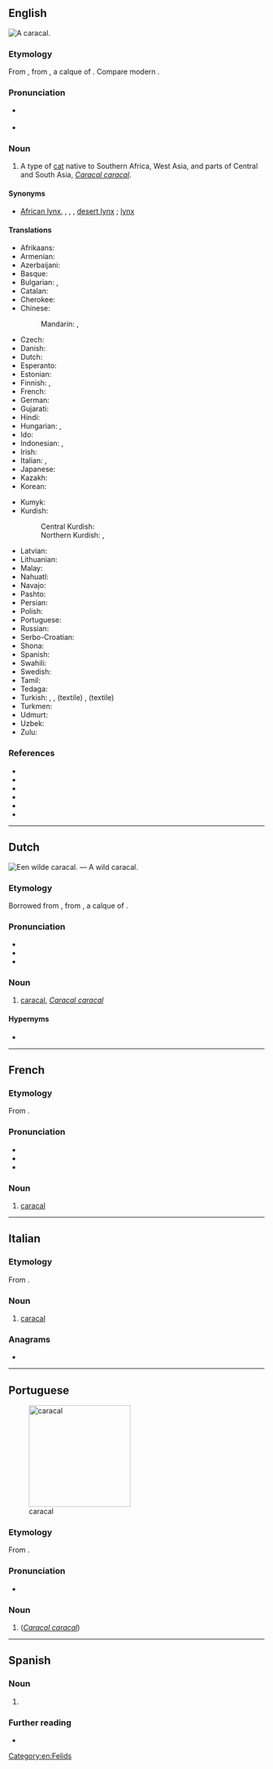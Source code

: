 {{also|Caracal}}
==English==
[[File:Caracal Caracal-001.jpg|thumb|A '''caracal'''.]]
{{wikipedia}}

===Etymology===
From {{bor|en|fr|caracal}}, from {{der|en|ota|قره‌قولاق|lit=black ear|tr=kara-kulak}}, a calque of {{der|en|fa|سیاه‌گوش|tr=siyâh-guš}}. Compare modern {{cog|tr|karakulak}}.

===Pronunciation===
* {{a|RP}} {{IPA|en|/ˈkaɹəkal/}}
* {{a|GA}} {{IPA|en|/ˈkæɹəkæl/}}

===Noun===
{{en-noun}}

# A type of [[cat]] native to Southern Africa, West Asia, and parts of Central and South Asia, ''[[Caracal caracal]]''.

====Synonyms====
* [[African lynx]], {{vern|Asian lynx}}, {{vern|Persian lynx}}, {{vern|Indian lynx}}, [[desert lynx]] {{qualifier|varying with location}}; [[lynx]] {{qualifier|improper}}

====Translations====
{{trans-top|''Caracal caracal''}}
* Afrikaans: {{t+|af|rooikat}}
* Armenian: {{t|hy|կարակալ}}
* Azerbaijani: {{t|az|qaraqulaq}}
* Basque: {{t|eu|karakal}}
* Bulgarian: {{t|bg|каракал}}, {{t|bg|степен рис}}
* Catalan: {{t|ca|caracal|m}}
* Cherokee: {{t|chr|ᎢᎾᎨ ᎬᎮ}}
* Chinese:
*: Mandarin: {{t+|cmn|獰貓}}, {{t+|cmn|狞猫|tr=níngmāo}}
* Czech: {{t+|cs|karakal}}
* Danish: {{t|da|karakal|c}}
* Dutch: {{t+|nl|caracal|m}}
* Esperanto: {{t|eo|karakalo}}
* Estonian: {{t|et|karakal}}
* Finnish: {{t+|fi|aavikkoilves}}, {{t+|fi|karakali}}
* French: {{t+|fr|caracal}}
* German: {{t+|de|Karakal|m}}
* Gujarati: {{t|gu|હેણોતરો}}
* Hindi: {{t|hi|स्याहगोश}}
* Hungarian: {{t|hu|karakál}}, {{t|hu|sivatagi hiúz}}
* Ido: {{t+|io|karakalo}}
* Indonesian: {{t|id|karakal}}, {{t|id|caracal}}
* Irish: {{t|ga|lincse chluasdubh|f}}
* Italian: {{t+|it|caracal|m}}, {{t|it|lince persiana|f}}
* Japanese: {{t+|ja|カラカル|tr=karakaru}}
* Kazakh: {{t|kk|қарақал}}
* Korean: {{t|ko|카라칼}}
{{trans-mid}}
* Kumyk: {{t|kum|къаракъулакъ}}
* Kurdish:
*: Central Kurdish: {{t|ckb|گوێڕەش}}
*: Northern Kurdish: {{t|kmr|گۆرەویلک}}, {{t|kmr|گوھرەشک}}
* Latvian: {{t|lv|karakals}}
* Lithuanian: {{t|lt|karakalas}}
* Malay: {{t|ms|karakal}}
* Nahuatl: {{t|nah|caracalmiztli}}
* Navajo: {{t|nv|náshdóí bijaałizhiní}}
* Pashto: {{t|ps|تورغوږی}}
* Persian: {{t+|fa|سیاه‌گوش|tr=siyâh-guš}}
* Polish: {{t+|pl|karakal}}
* Portuguese: {{t|pt|caracal}}
* Russian: {{t+|ru|карака́л|m}}
* Serbo-Croatian: {{t+|sh|karakal}}
* Shona: {{t|sn|twana}}
* Spanish: {{t|es|caracal|m}}
* Swahili: {{t|sw|simba mangu|c9/10}}
* Swedish: {{t|sv|ökenlo}}
* Tamil: {{t-needed|ta}}
* Tedaga: {{t|tuq|ngam ouidenanga}}
* Turkish: {{t+|tr|vaşak}}, {{t+|tr|karakulak}}, (textile) {{t|tr|karakulak kürkü}}, (textile) {{t|tr|karakulak kürkünden kumaş}}
* Turkmen: {{t|tk|garagulak}}
* Udmurt: {{t|udm|каракал}}
* Uzbek: {{t+|uz|qoraquloq}}
* Zulu: {{t|zu|indabushe|c9/10}}
{{trans-bottom}}

===References===
* {{pedia}}
* {{specieslite|i=1|Caracal}}
* {{comcatlite|i=1|Caracal}}
* {{R:Mammals|14000014|Caracal caracal|i=1}}
* {{R:OneLook}}
* {{R:Century 1911}}

[[Category:en:Felids]]

----

==Dutch==
[[File:Caracal on the road, early morning in Kgalagadi (36173878220).jpg|thumb|Een wilde ''caracal''. — A wild ''caracal''.]]
{{wp|lang=nl|caracal (dier)}}

===Etymology===
Borrowed from {{bor|nl|fr|caracal}}, from {{der|nl|ota|قره‌قولاق|tr=kara kulak}}, a calque of {{der|nl|fa|سیاه‌گوش|tr=siyah guš}}.

===Pronunciation===
* {{IPA|nl|/ˈkaː.raːˌkɑl/}}
* {{audio|nl|Nl-caracal.ogg|audio}}
* {{hyphenation|nl|ca|ra|cal}}

===Noun===
{{nl-noun|m|-s|caracalletje}}

# [[#English|caracal]], ''[[Caracal caracal]]''
#: {{syn|nl|woestijnlynx}}

====Hypernyms====
* {{l|nl|katachtige}}

----

==French==

===Etymology===
From {{bor|fr|tr|karakulak}}.

===Pronunciation===
* {{fr-IPA}}
* {{audio|fr|LL-Q150 (fra)-DSwissK-caracal.wav|Audio (Switzerland)}}
* {{hyphenation|fr|ca|ra|cal}}

===Noun===
{{fr-noun|m|s}}

# [[#English|caracal]]
#: {{syn|fr|lynx du désert|lynx de Perse}}

----

==Italian==

===Etymology===
From {{bor|it|tr|karakulak}}.

===Noun===
{{it-noun|m|#}}

# [[#English|caracal]]
#: {{syn|it|lince persiana}}

===Anagrams===
* {{anagrams|it|a=aaacclr|acclara|calcara}}

{{C|it|Felids}}

----

==Portuguese==
[[Image:Caracal_kitten.jpg|thumb|x200px|caracal]]

===Etymology===
From {{bor|pt|tr|karakulak}}.

===Pronunciation===
{{pt-IPA}}
* {{hyphenation|pt|ca|ra|cal}}

===Noun===
{{pt-noun|m|pl=caracais}}

# {{l|en|caracal}} (''[[Caracal caracal]]'')
#: {{syn|pt|lince-do-deserto}}

{{C|pt|Cats}}
----
==Spanish==

===Noun===
{{es-noun|m}}

# {{l|en|caracal}}

===Further reading===
* {{R:es:DRAE}}